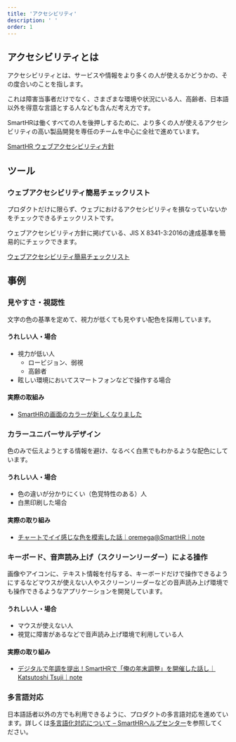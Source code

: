 ```yaml
---
title: 'アクセシビリティ'
description: ' '
order: 1
---
```


## アクセシビリティとは

アクセシビリティとは、サービスや情報をより多くの人が使えるかどうかの、その度合いのことを指します。

これは障害当事者だけでなく、さまざまな環境や状況にいる人、高齢者、日本語以外を得意な言語とする人なども含んだ考え方です。

SmartHRは働くすべての人を後押しするために、より多くの人が使えるアクセシビリティの高い製品開発を専任のチームを中心に全社で進めています。

[SmartHR ウェブアクセシビリティ方針](/accessibility/policy/)

## ツール
<!-- textlint-disable -->
### ウェブアクセシビリティ簡易チェックリスト

プロダクトだけに限らず、ウェブにおけるアクセシビリティを損なっていないかをチェックできるチェックリストです。

ウェブアクセシビリティ方針に掲げている、JIS X 8341-3:2016の達成基準を簡易的にチェックできます。


[ウェブアクセシビリティ簡易チェックリスト](/accessibility/check-list/)
<!-- textlint-enable -->
## 事例

### 見やすさ・視認性

文字の色の基準を定めて、視力が低くても見やすい配色を採用しています。

#### うれしい人・場合

- 視力が低い人
  - ロービジョン、弱視
  - 高齢者
- 眩しい環境においてスマートフォンなどで操作する場合

#### 実際の取組み

- [SmartHRの画面のカラーが新しくなりました](https://smarthr.jp/update/21763)

### カラーユニバーサルデザイン

色のみで伝えようとする情報を避け、なるべく白黒でもわかるような配色にしています。

#### うれしい人・場合

- 色の違いが分かりにくい（色覚特性のある）人
- 白黒印刷した場合

#### 実際の取り組み

- [チャートでイイ感じな色を模索した話｜oremega@SmartHR｜note](https://note.com/oremega/n/n6a20a4459a6b)

### キーボード、音声読み上げ（スクリーンリーダー）による操作

画像やアイコンに、テキスト情報を付与する、キーボードだけで操作できるようにするなどマウスが使えない人やスクリーンリーダーなどの音声読み上げ環境でも操作できるようなアプリケーションを開発しています。

#### うれしい人・場合

- マウスが使えない人
- 視覚に障害があるなどで音声読み上げ環境で利用している人

#### 実際の取り組み

- [デジタルで年調を提出！SmartHRで「俺の年末調整」を開催した話し｜Katsutoshi Tsuji｜note](https://note.com/debugon/n/n168934ac69b4)

### 多言語対応

日本語話者以外の方でも利用できるように、プロダクトの多言語対応を進めています。詳しくは[多言語化対応について – SmartHRヘルプセンター](https://support.smarthr.jp/ja/help/articles/360035659594)を参照してください。
